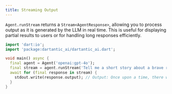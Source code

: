 ```yaml
---
title: Streaming Output
---
```


`Agent.runStream` returns a `Stream<AgentResponse>`, allowing you to process
output as it is generated by the LLM in real time. This is useful for displaying
partial results to users or for handling long responses efficiently.

```dart
import 'dart:io';
import 'package:dartantic_ai/dartantic_ai.dart';

void main() async {
  final agent = Agent('openai:gpt-4o');
  final stream = agent.runStream('Tell me a short story about a brave robot.');
  await for (final response in stream) {
    stdout.write(response.output); // Output: Once upon a time, there was a brave robot named... (streaming in real-time)
  }
}
``` 